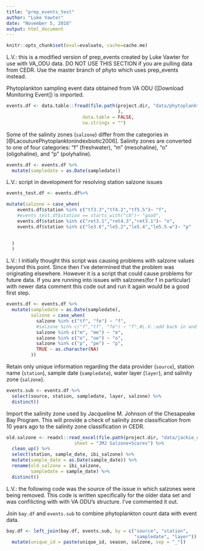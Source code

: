 ```yaml
---
title: "prep_events_test"
author: "Luke Vawter"
date: "November 5, 2018"
output: html_document
---
```


```r
knitr::opts_chunk$set(eval=evaluate, cache=cache.me)
```


L.V.: this is a modified version of prep_events created by Luke Vawter for use with VA_ODU data. DO NOT USE THIS SECTION if you are pulling data from CEDR.  Use the master branch of phyto which uses prep_events instead.

Phytoplankton sampling event data obtained from VA ODU ([Download Monitoring Event]) is imported.
```r
events.df <- data.table::fread(file.path(project.dir, "data/phytoplankton2/VA_ODU_phyto_event.csv"#cedr_phyto_event.csv"
                                         ),
                            data.table = FALSE,
                            na.strings = "")
```

Some of the salinity zones (`salzone`) differ from the categories in [@LacouturePhytoplanktonindexbiotic2006]. Salinity zones are converted to one of four categories: "f" (freshwater), "m" (mesohaline), "o" (oligohaline), and "p" (polyhaline).


```r
events.df <- events.df %>% 
  mutate(sampledate = as.Date(sampledate)) 
```


L.V.: script in development for resolving station salzone issues
```r
events_test.df <- events.df%>%

mutate(salzone = case_when(
    events.df$station %in% c("tf3.3","tf4.2","tf5.5")~ "f",
    #events_test.df$station == starts_with("cb")~ "good",
    events.df$station %in% c("ret3.1","ret4.3","ret3.1")~ "o",
    events.df$station %in% c("le3.6","le5.2","le5.4","le5.5-w")~ "p"
    

  )
  )

```


L.V.: I initially thought this script was causing problems with salzone values beyond this point. Since then I've determined that the problem was originating elsewhere.  However it is a script that could cause problems for future data.  If you are running into issues with salzones(for f in particular) with newer data comment this code out and run it again would be a good first step.
```r
events.df <- events.df %>%
  mutate(sampledate = as.Date(sampledate),
         salzone = case_when(
           salzone %in% c("tf", "fe") ~ "f",
           #salzone %in% c("f","tf", "fe") ~ "f",#L.V.:add back in and comment out first line as needed
           salzone %in% c("m", "me") ~ "m",
           salzone %in% c("o", "oe") ~ "o",
           salzone %in% c("p", "pe") ~ "p",
           TRUE ~ as.character(NA)
         ))
```


Retain only unique information regarding the data provider (`source`), station name (`station`), sample date (`sampledate`), water layer (`layer`), and salinity zone (`salzone`).
```r
events.sub <- events.df %>% 
  select(source, station, sampledate, layer, salzone) %>% 
  distinct()
```

Import the salinity zone used by Jacqueline M. Johnson of the Chesapeake Bay Program. This will provide a check of salinity zone classification from 10 years ago to the salinity zone classification in CEDR.

```r
old.salzone <- readxl::read_excel(file.path(project.dir, "data/jackie_data/JMJ_PIBI_Salzone_Data.xlsx"),
                         sheet = "JMJ Salzone+Scores") %>% 
  clean_up() %>% 
  select(station, sample_date, ibi_salzone) %>% 
  mutate(sample_date = as.Date(sample_date)) %>% 
  rename(old_salzone = ibi_salzone,
         sampledate = sample_date) %>% 
  distinct()
```

L.V.: the following code was the source of the issue in which salzones were being removed.  This code is written specifically for the older data set and was confilicting with with VA ODU's structure.
I've commented it out.

<!-- Append the salinity zone defined by Jacqueline M. Johnson (`old_salzone`) to `wq.df`. -->
<!-- ```{r} -->
<!-- events.sub <- inner_join(events.sub, old.salzone, by = c("station", "sampledate")) -->
<!-- ``` -->

<!-- Identify rows where the salinity zone specified by CEDR (`salzone`) differs from the salinity zone specified by Jacqueline M. Johnson (`old_salzone`). -->
<!-- ```{r} -->
<!-- events.sub <- events.sub %>%  -->
<!--   mutate(salzone_disagree = if_else(salzone != old_salzone, TRUE, FALSE)) -->
<!-- ``` -->

<!-- Summarize and plot the differences in specified salinity zones. -->
<!-- ```{r} -->
<!-- salzone.diff <- events.sub %>%  -->
<!--   select(station, sampledate, source, salzone, old_salzone, salzone_disagree) %>%  -->
<!--   unite(sal_group, salzone, old_salzone) %>%  -->
<!--   distinct() %>%  -->
<!--   filter(salzone_disagree == TRUE) %>%  -->
<!--   group_by(sal_group) %>%  -->
<!--   summarize(count = n()) %>%  -->
<!--   ungroup() %>%  -->
<!--   arrange(count) %>%  -->
<!--   mutate(sal_group = factor(sal_group, levels = unique(sal_group))) %>%  -->
<!--   ggplot(aes(sal_group, count, fill = count)) +  -->
<!--   scale_fill_gradient(low = "lightblue", high = "darkblue") + -->
<!--   geom_bar(stat = "identity") + -->
<!--   xlab("Salinity Zone Disagreement") + -->
<!--   ylab("Number of Disagreements") -->
<!-- salzone.diff -->
<!-- ``` -->

<!-- To be consitent with the data used to develop the PIBI, salinity zones specified by Jacqueline M. Johnson (`old_salzone`) were favored when salinity zones differed. To be more explicit, `salzone` is replaced by `old_salzone` when salinity zones differed. -->
<!-- ```{r} -->
<!-- events.sub <- events.sub %>%  -->
<!--   rename(cedr_salzone = salzone) %>%  -->
<!--   mutate(salzone = if_else(salzone_disagree == TRUE, old_salzone, cedr_salzone)) -->
<!-- ``` -->

Join `bay.df` and `events.sub` to combine phytoplankton count data with event data.
```r
bay.df <- left_join(bay.df, events.sub, by = c("source", "station",
                                               "sampledate", "layer")) %>% 
  mutate(unique_id = paste(unique_id, season, salzone, sep = "_"))
```

